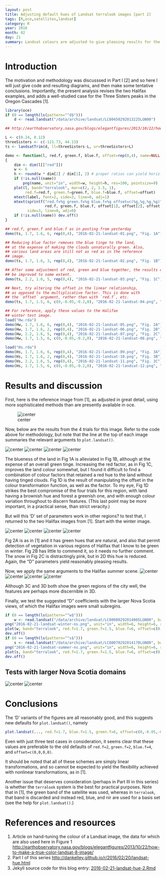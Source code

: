 ```yaml
---
layout: post
title: Adjusting default hues of Landsat terralook images [part 2]
tags: [R,oce,satellites,landsat]
category: R
year: 2016
month: 02
day: 21
summary: Landsat colours are adjusted to give pleasing results for the two Halifax scenes described in Part I, along with a scene from the Oregon Cascades [1].
---
```


# Introduction

The motivation and methodology was discusssed in Part I [2] and so here I will
just give code and resulting diagrams, and then make some tentative
conclusions. Importantly, the present analysis revises the two Halifax
examples, and adds a well-studied case for the Three Sisters peaks in the
Oregon Cascades [1].

```R
library(oce)
if (0 == length(ls(pattern="^d$")))
    d <- read.landsat("/data/archive/landsat/LC80450292013225LGN00")

## http://earthobservatory.nasa.gov/blogs/elegantfigures/2013/10/22/how-to-make-a-true-color-landsat-8-image/

L <- c(0.24, 0.12)
threeSisters <- c(-121.73, 44.13)
ts <- landsatTrim(d, ll=threeSisters-L, ur=threeSisters+L)

demo <- function(l, red.f, green.f, blue.f, offset=rep(0,4), name=NULL, label="")
{
    dim <- dim(l[["red"]])
    w <- 6
    h <- round(w * dim[2] / dim[1], 2) # proper ratios can yield horiz. stripes
    if (!is.null(name))
        png(name, unit="in", width=w, height=h, res=100, pointsize=9)
    plot(l, band="terralook", mar=c(2, 2, 1.5, 1),
         red.f=red.f, green.f=green.f, blue.f=blue.f, offset=offset)
    mtext(label, font=2, side=3, line=0, adj=1)
    mtext(sprintf("red.f=%g green.f=%g blue.f=%g offset=c(%g,%g,%g,%g)",
                  red.f, green.f, blue.f, offset[1], offset[2], offset[3], offset[4]),
          side=3, line=0, adj=0)
    if (!is.null(name)) dev.off()
}

## red.f, green.f and blue.f as in posting from yesterday
demo(ts, 1.7, 1.6, 6, rep(0,4), "2016-02-21-landsat-01.png", "Fig. 1A")

## Reducing blue factor removes the blue tinge to the land, 
## at the expense of making the clouds unnaturally green. Also, 
## various land areas are still not as red as in the reference
## image.
demo(ts, 1.7, 1.6, 3, rep(0,4), "2016-02-21-landsat-02.png", "Fig. 1B")

## After some adjustment of red, green and blue together, the results can
## be improved to some extent.
demo(ts, 2.2, 1.6, 5, rep(0,4), "2016-02-21-landsat-03.png", "Fig. 1C")

## Next, try altering the offset in the linear relationship,
## as opposed to the multiplicative factor. This is done with 
## the `offset` argument, rather than with `red.f`, etc.
demo(ts, 1.7, 1.5, 6, c(0,-0.05,-0.2,0), "2016-02-21-landsat-04.png", "Fig. 1D")

## For reference, apply these values to the Halifax
## winter test image.
load("Hw.rda")
demo(Hw, 1.7, 1.6, 6, rep(0,4), "2016-02-21-landsat-05.png", "Fig. 2A")
demo(Hw, 1.7, 1.6, 2, rep(0,4), "2016-02-21-landsat-06.png", "Fig. 2B")
demo(Hw, 2.2, 1.6, 5, rep(0,4), "2016-02-21-landsat-07.png", "Fig. 2C")
demo(Hw, 1.7, 1.5, 6, c(0,-0.05,-0.2,0), "2016-02-21-landsat-08.png", "Fig. 2D")

load("Hs.rda")
demo(Hs, 1.7, 1.6, 6, rep(0,4), "2016-02-21-landsat-09.png", "Fig. 3A")
demo(Hs, 1.7, 1.6, 2, rep(0,4), "2016-02-21-landsat-10.png", "Fig. 3B")
demo(Hs, 2.2, 1.6, 5, rep(0,4), "2016-02-21-landsat-11.png", "Fig. 3C")
demo(Hs, 1.7, 1.5, 6, c(0,-0.05,-0.2,0), "2016-02-21-landsat-12.png", "Fig. 3D")

```

# Results and discussion

First, here is the reference image from [1], as adjusted in great detail, using
more sophisticated methods than are presently available in oce.

![center]({{ site.url }}/figs/2016-02-21-landsat-three-sisters.png) 

Now, below are the results from the 4 trials for this image. Refer to the code
above for methodology, but note that the line at the top of each image
summaries the relevant arguments to `plot.landsat()`.

![center]({{ site.url }}/figs/2016-02-21-landsat-01.png)
![center]({{ site.url }}/figs/2016-02-21-landsat-02.png)
![center]({{ site.url }}/figs/2016-02-21-landsat-03.png)
![center]({{ site.url }}/figs/2016-02-21-landsat-04.png)

The blueness of the land in Fig 1A is alleviated in Fig 1B, although at the
expense of an overall green tinge.  Increasing the red factor, as in Fig 1C,
improves the land colour somewhat, but I found it difficult to find a
combination of colour factors that retained a red hue to the land without
having tinged clouds.  Fig 1D is the result of manipulating the offset in the
colour transformation function, as well as the factor.  To my eye, Fig 1D
strikes the best compromise of the four trials for this region, with land
having a brownish hue and forest a greenish one, and with enough colour
variation throughout to discern features.  (This last point may be more
important, in a practical sense, than strict veracity.)

But will this 'D' set of parameters work in other regions? to test that, I
returned to the two Halifax images from [1]. Start with the winter image.


![center]({{ site.url }}/figs/2016-02-21-landsat-05.png)
![center]({{ site.url }}/figs/2016-02-21-landsat-06.png)
![center]({{ site.url }}/figs/2016-02-21-landsat-07.png)
![center]({{ site.url }}/figs/2016-02-21-landsat-08.png)

Fig 2A is as in [1] and it has green hues that are natural, and also that
permit detection of vegetation in various regions of Halifax that I know to be
green in winter. Fig 2B has little to commend it, so it needs no further
comment. The snow in Fig 2C is distractingly pink, but in 2D this hue is
reduced.  Again, the "D" parameters yield reasonably pleasing results.

Now, we apply the same arguments to the Halifax summer scene.
![center]({{ site.url }}/figs/2016-02-21-landsat-09.png)
![center]({{ site.url }}/figs/2016-02-21-landsat-10.png)
![center]({{ site.url }}/figs/2016-02-21-landsat-11.png)
![center]({{ site.url }}/figs/2016-02-21-landsat-12.png)

Although 3C and 3D both show the green regions of the city well, the features
are perhaps more discernible in 3D.

Finally, we test the suggested "D" coefficients with the larger Nova Scotia
views, of which the Halifax images were small subregins.
```R
if (0 == length(ls(pattern="^w$")))
    w <- read.landsat("/data/archive/landsat/LC80080292014065LGN00", band=band)
png("2016-02-21-landsat-winter-ns.png", unit="in", width=6, height=6, res=100, pointsize=9)
plot(w, band="terralook", red.f=1.7, green.f=1.5, blue.f=6, offset=c(0,-0.05,-0.2,0))
dev.off()
if (0 == length(ls(pattern="^s$")))
    s <- read.landsat("/data/archive/landsat/LC80070292014170LGN00", band=band)
png("2016-02-21-landsat-summer-ns.png", unit="in", width=6, height=6, res=100, pointsize=9)
plot(s, band="terralook", red.f=1.7, green.f=1.5, blue.f=6, offset=c(0,-0.05,-0.2,0))
dev.off()
```

## Tests with larger Nova Scotia domains
![center]({{ site.url }}/figs/2016-02-21-landsat-winter-ns.png)
![center]({{ site.url }}/figs/2016-02-21-landsat-summer-ns.png)



# Conclusions

The 'D' variants of the figures are all reasonably good, and this suggests new
defaults for `plot.landsat()`, namely 
```R
plot.landsat(..., red.f=1.7, blue.f=1.5, green.f=6, offset=c(0,-0.05,-0.2,0), ...)
```

Even with just three test cases in consideration, it seems clear that these
values are preferable to the old defaults of `red.f=2`, `green.f=2`,
`blue.f=4`, and `offset=c(0,0,0,0)`.

It should be noted that all of these schemes are simply linear transformations,
and so cannot be expected to yield the flexibility achieved with nonlinear
transformations, as in [1].

Another issue that deserves consideration (perhaps in Part III in this series)
is whether the `terralook` system is the best for practical purposes. Note that
in [1], the green band of the satellite was used, whereas in `terralook`, that
band is discarded and instead red, blue, and nir are used for a basis set (see
the help for `plot.landsat()`.)


# References and resources

1. Article on hand-tuning the colour of a Landsat image, the data for which are also used here in Figure 1 <http://earthobservatory.nasa.gov/blogs/elegantfigures/2013/10/22/how-to-make-a-true-color-landsat-8-image/>
2. Part I of this series <http://dankelley.github.io/r/2016/02/20/landsat-hue.html>
3. Jekyll source code for this blog entry: [2016-02-21-landsat-hue-2.Rmd](https://raw.github.com/dankelley/dankelley.github.io/master/assets/2016-02-21-landsat-hue-2.Rmd)

